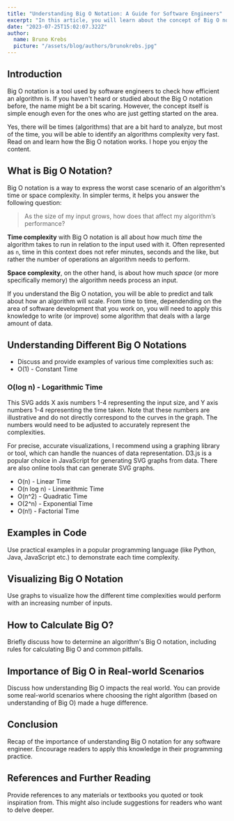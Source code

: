 ```yaml
---
title: "Understanding Big O Notation: A Guide for Software Engineers"
excerpt: "In this article, you will learn about the concept of Big O notation, an important concept in computer science that describes about algorithms' performance and complexity. The goal is to demystify Big O notation and why it is crucial for assessing algorithms. You will also learn how to identify how an algorith affects your software's scalability, and how to use different Big O notations (like O(1), O(n), O(log n), O(n^2), etc.) to represent different algorithms."
date: "2023-07-25T15:02:07.322Z"
author:
  name: Bruno Krebs
  picture: "/assets/blog/authors/brunokrebs.jpg"
---
```


## Introduction

Big O notation is a tool used by software engineers to check how efficient an algorithm is. If you haven't heard or studied about the Big O notation before, the name might be a bit scaring. However, the concept itself is simple enough even for the ones who are just getting started on the area.

Yes, there will be times (algorithms) that are a bit hard to analyze, but most of the time, you will be able to identify an algorithms complexity very fast. Read on and learn how the Big O notation works. I hope you enjoy the content.

## What is Big O Notation?

Big O notation is a way to express the worst case scenario of an algorithm's time or space complexity. In simpler terms, it helps you answer the following question:

> As the size of my input grows, how does that affect my algorithm’s performance?

**Time complexity** with Big O notation is all about how much _time_ the algorithm takes to run in relation to the input used with it. Often represented as `n`, time in this context does not refer minutes, seconds and the like, but rather the number of operations an algorithm needs to perform.

**Space complexity**, on the other hand, is about how much _space_ (or more specifically memory) the algorithm needs process an input.

If you understand the Big O notation, you will be able to predict and talk about how an algorithm will scale. From time to time, dependending on the area of software development that you work on, you will need to apply this knowledge to write (or improve) some algorithm that deals with a large amount of data.

## Understanding Different Big O Notations

- Discuss and provide examples of various time complexities such as:
- O(1) - Constant Time

### O(log n) - Logarithmic Time

This SVG adds X axis numbers 1-4 representing the input size, and Y axis numbers 1-4 representing the time taken. Note that these numbers are illustrative and do not directly correspond to the curves in the graph. The numbers would need to be adjusted to accurately represent the complexities.

For precise, accurate visualizations, I recommend using a graphing library or tool, which can handle the nuances of data representation. D3.js is a popular choice in JavaScript for generating SVG graphs from data. There are also online tools that can generate SVG graphs.

- O(n) - Linear Time
- O(n log n) - Linearithmic Time
- O(n^2) - Quadratic Time
- O(2^n) - Exponential Time
- O(n!) - Factorial Time

## Examples in Code

Use practical examples in a popular programming language (like Python, Java, JavaScript etc.) to demonstrate each time complexity.

## Visualizing Big O Notation

Use graphs to visualize how the different time complexities would perform with an increasing number of inputs.

## How to Calculate Big O?

Briefly discuss how to determine an algorithm's Big O notation, including rules for calculating Big O and common pitfalls.

## Importance of Big O in Real-world Scenarios

Discuss how understanding Big O impacts the real world. You can provide some real-world scenarios where choosing the right algorithm (based on understanding of Big O) made a huge difference.

## Conclusion

Recap of the importance of understanding Big O notation for any software engineer.
Encourage readers to apply this knowledge in their programming practice.

## References and Further Reading

Provide references to any materials or textbooks you quoted or took inspiration from. This might also include suggestions for readers who want to delve deeper.